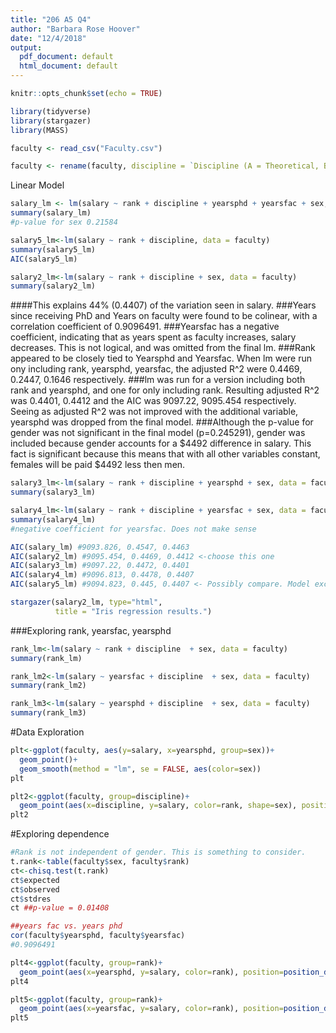 ```yaml
---
title: "206 A5 Q4"
author: "Barbara Rose Hoover"
date: "12/4/2018"
output:
  pdf_document: default
  html_document: default
---
```


```r
knitr::opts_chunk$set(echo = TRUE)
```


```r
library(tidyverse)
library(stargazer)
library(MASS)
```


```r
faculty <- read_csv("Faculty.csv")

faculty <- rename(faculty, discipline = `Discipline (A = Theoretical, B = Applied)`, rank = `Faculty Rank`, yearsphd = `Years Since PhD`, yearsfac = `Years Faculty Service`, sex = Sex, salary = `Salary ($)`)
```


Linear Model 
```r
salary_lm <- lm(salary ~ rank + discipline + yearsphd + yearsfac + sex, data = faculty)
summary(salary_lm)
#p-value for sex 0.21584
```

```r
salary5_lm<-lm(salary ~ rank + discipline, data = faculty)
summary(salary5_lm)
AIC(salary5_lm)
```


```r
salary2_lm<-lm(salary ~ rank + discipline + sex, data = faculty)
summary(salary2_lm)
```
####This explains 44% (0.4407) of the variation seen in salary. 
###Years since receiving PhD and Years on faculty were found to be colinear, with a correlation coefficient of 0.9096491. 
###Yearsfac has a negative coefficient, indicating that as years spent as faculty increases, salary decreases. This is not logical, and was omitted from the final lm. 
###Rank appeared to be closely tied to Yearsphd and Yearsfac. When lm were run ony including rank, yearsphd, yearsfac, the adjusted R^2 were 0.4469, 0.2447, 0.1646 respectively. 
###lm was run for a version including both rank and yearsphd, and one for only including rank. Resulting adjusted R^2 was 0.4401, 0.4412 and the AIC was 9097.22, 9095.454 respectively. Seeing as adjusted R^2 was not improved with the additional variable, yearsphd was dropped from the final model. 
###Although the p-value for gender was not significant in the final model (p=0.245291), gender was included because gender accounts for a $4492 difference in salary. This fact is significant because this means that with all other variables constant, females will be paid $4492 less then men. 

```r
salary3_lm<-lm(salary ~ rank + discipline + yearsphd + sex, data = faculty)
summary(salary3_lm)
```

```r
salary4_lm<-lm(salary ~ rank + discipline + yearsfac + sex, data = faculty)
summary(salary4_lm)
#negative coefficient for yearsfac. Does not make sense 
```

```r
AIC(salary_lm) #9093.826, 0.4547, 0.4463
AIC(salary2_lm) #9095.454, 0.4469, 0.4412 <-choose this one 
AIC(salary3_lm) #9097.22, 0.4472, 0.4401
AIC(salary4_lm) #9096.813, 0.4478, 0.4407 
AIC(salary5_lm) #9094.823, 0.445, 0.4407 <- Possibly compare. Model excludes gender
```


```r
stargazer(salary2_lm, type="html",
          title = "Iris regression results.")

```

###Exploring rank, yearsfac, yearsphd
```r
rank_lm<-lm(salary ~ rank + discipline  + sex, data = faculty)
summary(rank_lm)
```

```r
rank_lm2<-lm(salary ~ yearsfac + discipline  + sex, data = faculty)
summary(rank_lm2)
```

```r
rank_lm3<-lm(salary ~ yearsphd + discipline  + sex, data = faculty)
summary(rank_lm3)
```

#Data Exploration 

```r
plt<-ggplot(faculty, aes(y=salary, x=yearsphd, group=sex))+
  geom_point()+
  geom_smooth(method = "lm", se = FALSE, aes(color=sex))
plt
```

```r
plt2<-ggplot(faculty, group=discipline)+
  geom_point(aes(x=discipline, y=salary, color=rank, shape=sex), position=position_dodge(width = .5))
plt2
```

#Exploring dependence 
```r
#Rank is not independent of gender. This is something to consider. 
t.rank<-table(faculty$sex, faculty$rank)
ct<-chisq.test(t.rank)
ct$expected
ct$observed
ct$stdres
ct ##p-value = 0.01408

```

```r
##years fac vs. years phd
cor(faculty$yearsphd, faculty$yearsfac) 
#0.9096491
```


```r
plt4<-ggplot(faculty, group=rank)+
  geom_point(aes(x=yearsphd, y=salary, color=rank), position=position_dodge(width = .5))
plt4
```

```r
plt5<-ggplot(faculty, group=rank)+
  geom_point(aes(x=yearsfac, y=salary, color=rank), position=position_dodge(width = .5))
plt5
```